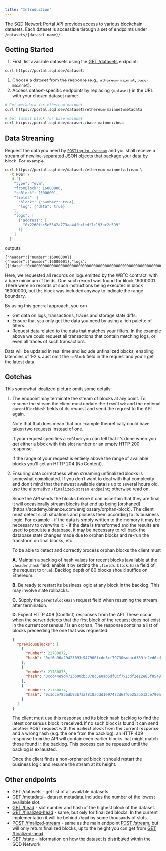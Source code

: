 ```yaml
---
title: "Introduction"
---
```


The SQD Network Portal API provides access to various blockchain datasets. Each dataset is accessible through a set of endpoints under `/datasets/{dataset-name}/`.

## Getting Started

1. First, list available datasets using the [GET /datasets](/api/endpoint/get-datasets) endpoint:

```bash
curl https://portal.sqd.dev/datasets
```

1. Choose a dataset from the response (e.g., `ethereum-mainnet`, `base-mainnet`).
2. Access dataset-specific endpoints by replacing `{dataset}` in the URL with your chosen dataset name:

```bash
# Get metadata for ethereum-mainnet
curl https://portal.sqd.dev/datasets/ethereum-mainnet/metadata

# Get latest block for base-mainnet
curl https://portal.sqd.dev/datasets/base-mainnet/head
```

## Data Streaming

Request the data you need by [`POSTing to /stream`](/api/endpoint/post-stream) and you shall receive a stream of newline-separated JSON objects that package your data by block. For example

```bash
curl https://portal.sqd.dev/datasets/ethereum-mainnet/stream \
  -X POST \
  -d '{
    "type": "evm",
    "fromBlock": 16000000,
    "toBlock": 16000001,
    "fields": {
      "block": {"number": true},
      "log": {"data": true}
    },
    "logs": [
      {"address": [
        "0x2260fac5e5542a773aa44fbcfedf7c193bc2c599"
      ]}
    ]
  }'
```

outputs

```jsonl
{"header":{"number":16000000}}
{"header":{"number":16000001},"logs":[{"data":"0x000000000000000000000000000000000000000000000000000000000000071e"}]}
```

Here, we requested all records on logs emitted by the WBTC contract, with a bare minimum of fields. One such record was found for block 16000001. There were no records of such instructions being executed in block 16000000, but the block was included anyway to indicate the range boundary.

By using this general approach, you can

- Get data on logs, transactions, traces and storage state diffs.
- Ensure that you only get the data you need by using a rich palette of filters.
- Request data related to the data that matches your filters. In the example above we could request all transactions that contain matching logs, or even all traces of such transactions.

Data will be updated in real time and include unfinalized blocks, enabling latencies of 1-2 s. Just omit the `toBlock` field in the request and you'll get the latest data.

## Gotchas

This somewhat idealized picture omits some details:

1. The endpoint may terminate the stream of blocks at any point. To resume the stream the client must update the `fromBlock` and the optional `parentBlockHash` fields of its request and send the request to the API again.

   Note that that does mean that our example theoretically could have taken two requests instead of one.

   If your request specifies a `toBlock` you can tell that it's done when you get either a block with this slot number or an empty HTTP 200 response.

   If the range of your request is entirely above the range of available blocks you'll get an HTTP 204 (No Content).
2. Ensuring data correctness when streaming unfinalized blocks is somewhat complicated. If you don't want to deal with that complexity and don't mind that the newest available data is up to several hours old, use the alternative [`/finalized-stream endpoint`](/api/endpoint/post-finalized-stream); otherwise read on.

   <Expandable title="unfinalized blocks streaming instructions">
     Since the API sends the blocks before it can ascertain that they are final, it will occasionally stream blocks that end up being [orphaned](https://academy.binance.com/en/glossary/orphan-block). The client must detect such situations and process them according to its business logic. For example
     - if the data is simply written to the memory it may be necessary to overwrite it;
     - if the data is transformed and the results are used to populate a database, it may be necessary to roll back the database state changes made due to orphan blocks and re-run the transform on final blocks, etc.

     To be able to detect and correctly process orphan blocks the client must

     **A.** Maintain a backlog of hash values for recent blocks (available at the `.header.hash` field; enable it by setting the `.fields.block.hash` field of the request to `true`). Backlog depth of 80 blocks should suffice on Ethereum.

     **B.** Be ready to restart its business logic at any block in the backlog. This may involve state rollbacks.

     **C.** Supply the `parentBlockHash` request field when resuming the stream after termination.

     **D.** Expect HTTP 409 (Conflict) responses from the API. These occur when the server detects that the first block of the request does not exist in the current consensus / is an orphan. The response contains a list of blocks preceeding the one that was requested:

     ```json
     {
       "previousBlocks": [
         {
           "number": 21780872,
           "hash": "0xf6a96a29423093e947960fcde3cf79730eadacd389fe2ed6cd1c97deb356a12e"
         },
         {
           "number": 21780873,
           "hash": "0xcc44e9d4723600bb3078c5e0ab5df0cf7513df2e12e85f8548c5c469083b19bb"
         },
         {
           "number": 21780874,
           "hash": "0x1dce783bdb93b72af818addd1e97473d64f6e25ab512ce790a89c7f0976f6a0a"
         }
       ]
     }
     ```

     The client must use this response and its block hash backlog to find the latest consensus block it received. If no such block is found it can send another POST request with the earliest block from the current response and a wrong hash (e.g. the one from the backlog): an HTTP 409 response from the API will contain even earlier blocks that might match those found in the backlog. This process can be repeated until the backlog is exhausted.

     Once the client finds a non-orphaned block it should restart the business logic and resume the stream at its height.
   </Expandable>

## Other endpoints

- GET /datasets - get list of all available datasets.
- [GET /metadata](/api/endpoint/get-metadata) - dataset metadata. Includes the number of the lowest available slot.
- [GET /head](/api/endpoint/get-head) - slot number and hash of the highest block of the dataset.
- [GET /finalized-head](/api/endpoint/get-finalized-head) - same, but only for finalized blocks. In the current implementation it will be behind `/head` by some thousands of slots.
- [POST /finalized-stream](/api/endpoint/post-finalized-stream) - same as the main endpoint [POST /stream](/api/endpoint/post-stream), but will only return finalized blocks, up to the height you can get from [GET /finalized-head](/api/endpoint/get-finalized-head)
- [GET /state](/api/endpoint/get-state) - information on how the dataset is distributed within the SQD Network.
